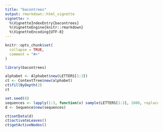```yaml
---
title: "bacontrees"
output: rmarkdown::html_vignette
vignette: >
  %\VignetteIndexEntry{bacontrees}
  %\VignetteEngine{knitr::rmarkdown}
  %\VignetteEncoding{UTF-8}
---
```


```r
knitr::opts_chunk$set(
  collapse = TRUE,
  comment = "#>"
)
```

```r
library(bacontrees)
```

```r
alphabet <- Alphabet$new(LETTERS[1:3])
ct <- ContextTree$new(alphabet)
ct$fillByDepth(2)
ct
```

```r
set.seed(8)
sequences <- lapply(1:3, function(x) sample(LETTERS[1:3], 1000, replace = TRUE))
d <- Sequence$new(sequences)
```

```r
ct$setData(d)
ct$activateLeaves()
ct$getActiveNodes()
```



